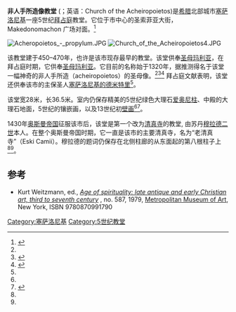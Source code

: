 {{Infobox World Heritage Site
|zh_name        = 塞萨洛尼基的早期基督教和拜占庭古迹群
|en_name        = Paleochristian and Byzantine Monuments of Thessalonika 
|Image       = [[Image:Church_of_the_Acheiropoietos.JPG|240px]]
|State Party = [[希腊|希腊]]
|criterion_c    = i, ii, iv
|ID          = 456
|Link        = 
|Region      = 欧洲
|Coordinates = {{coord|40.634974|22.947864}}
|Year        = 1988
|Session     = 12th
}}
'''非人手所造像教堂''' ({{lang-el|{{lang|grc|[Παναγία] Ἀχειροποίητος}}}}；英语：Church of the Acheiropoietos)是[[希腊|希腊]]北部城市[[塞萨洛尼基|塞萨洛尼基]]一座5世纪[[拜占庭|拜占庭]]教堂。它位于市中心的圣索菲亚大街，Makedonomachon 广场对面。<ref name="Ministry">{{Citation | script-title=el:Αχειροποίητος | language=el | work=Hellenic Ministry of Culture | url=http://odysseus.culture.gr/h/2/gh251.jsp?obj_id=6970 | accessdate=2010-04-23}}</ref>

[[File:Acheropoietos_-_propylum.JPG|thumb]]
[[File:Church_of_the_Acheiropoietos4.JPG|thumb]]

该教堂建于450–470年，也许是该市现存最早的教堂。该堂供奉[[圣母玛利亚|圣母玛利亚]]，在拜占庭时期，它供奉[[圣母玛利亚|圣母玛利亚]]。它目前的名称始于1320年，据推测得名于该堂一幅神奇的非人手所造（acheiropoietos）的圣母像。<ref name="Ministry"/><ref name="ODB12">{{citation | editor=Alexander Kazhdan | title = Oxford Dictionary of Byzantium| publisher = Oxford University Press | year = 1991 | isbn = 978-0-19-504652-6 | page=12}}</ref><ref name="Wandering185">{{citation | title=Wandering in Byzantine Thessaloniki | first1=E. | last1=Kourkoutidou-Nikolaidou | first2=A. | last2=Tourta | year=1997 | publisher=Kapon Editions | isbn=960-7254-47-3 | page=185}}</ref> 拜占庭文献表明，该堂还供奉该市的主保圣人[[塞萨洛尼基的德米特里|塞萨洛尼基的德米特里]]<ref name="Wandering185"/>。

该堂宽28米，长36.5米。室内仍保存精美的5世纪绿色大理石[[爱奥尼柱式|爱奥尼柱]]、中殿的大理石地面，5世纪的镶嵌画，以及13世纪初[[壁画|壁画]]<ref name="Ministry"/><ref>{{citation | editor=Alexander Kazhdan | title = Oxford Dictionary of Byzantium | publisher = Oxford University Press | year = 1991 | isbn = 978-0-19-504652-6 | page=13}}</ref>。

1430年[[奥斯曼帝国|奥斯曼帝国]]征服该市后，该堂是第一个改为[[清真寺|清真寺]]的教堂, 由苏丹[[穆拉德二世|穆拉德二世]]本人。在整个奥斯曼帝国时期，它一直是该市的主要清真寺，名为“老清真寺”（Eski Camii）。穆拉德的题词仍保存在北侧柱廊的从东面起的第八根柱子上<ref name="Ministry"/><ref name="Wandering185"/>。

==参考==
{{reflist}}
*Kurt Weitzmann, ed., ''[http://libmma.contentdm.oclc.org/cdm/ref/collection/p15324coll10/id/156533 Age of spirituality: late antique and early Christian art, third to seventh century] {{Wayback|url=http://libmma.contentdm.oclc.org/cdm/ref/collection/p15324coll10/id/156533 |date=20150426182735 }}'', no. 587, 1979, [[Metropolitan_Museum_of_Art|Metropolitan Museum of Art]], New York, ISBN 9780870991790
{{coord|40|38|6.01|N|22|56|53.14|E|region:GR_type:landmark|display=title}}
[[Category:塞萨洛尼基|Category:塞萨洛尼基]]
[[Category:5世纪教堂|Category:5世纪教堂]]
